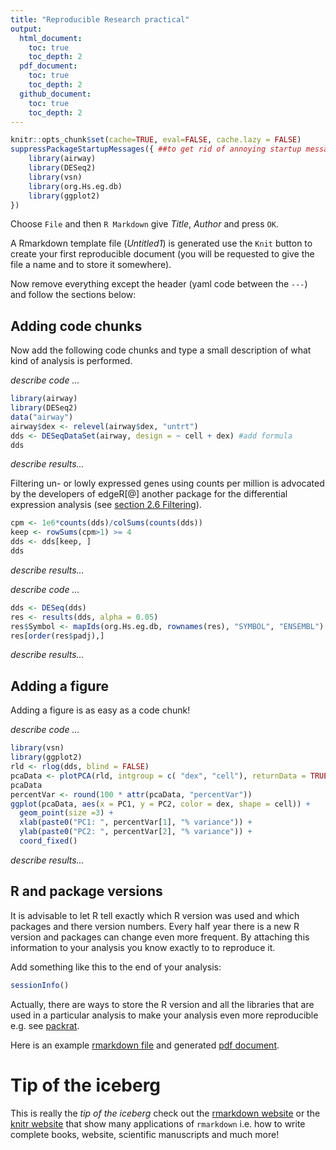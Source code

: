```yaml
---
title: "Reproducible Research practical"
output:
  html_document:
    toc: true
    toc_depth: 2
  pdf_document:
    toc: true
    toc_depth: 2	
  github_document:
    toc: true
    toc_depth: 2	
---
```


```r
knitr::opts_chunk$set(cache=TRUE, eval=FALSE, cache.lazy = FALSE)
suppressPackageStartupMessages({ ##to get rid of annoying startup messages
    library(airway)
    library(DESeq2)
    library(vsn)
    library(org.Hs.eg.db)
    library(ggplot2)
})
```

Choose `File` and then `R Markdown` give *Title*, *Author* and press `OK`. 

A Rmarkdown template file (*Untitled1*) is generated use the `Knit`
button to create your first reproducible document (you will be
requested to give the file a name and to store it somewhere).

Now remove everything except the header (yaml code between the `---`)
and follow the sections below:


## Adding code chunks ##

Now add the following code chunks and type a small description of what
kind of analysis is performed.

_describe code ..._

```r
library(airway)
library(DESeq2)
data("airway")
airway$dex <- relevel(airway$dex, "untrt")
dds <- DESeqDataSet(airway, design = ~ cell + dex) #add formula
dds
```

_describe results..._

Filtering un- or lowly expressed genes using counts per million is
advocated by the developers of edgeR[@] another package for the
differential expression analysis (see
[section 2.6 Filtering](https://bioconductor.org/packages/release/bioc/vignettes/edgeR/inst/doc/edgeRUsersGuide.pdf)).


```r
cpm <- 1e6*counts(dds)/colSums(counts(dds))
keep <- rowSums(cpm>1) >= 4                
dds <- dds[keep, ]
dds
```

_describe results..._


_describe code ..._


```r
dds <- DESeq(dds)
res <- results(dds, alpha = 0.05)
res$Symbol <- mapIds(org.Hs.eg.db, rownames(res), "SYMBOL", "ENSEMBL")
res[order(res$padj),]
```
_describe results..._

## Adding a figure ##

Adding a figure is as easy as a code chunk! 

_describe code ..._

```r
library(vsn)
library(ggplot2)
rld <- rlog(dds, blind = FALSE)
pcaData <- plotPCA(rld, intgroup = c( "dex", "cell"), returnData = TRUE)
pcaData
percentVar <- round(100 * attr(pcaData, "percentVar"))
ggplot(pcaData, aes(x = PC1, y = PC2, color = dex, shape = cell)) +
  geom_point(size =3) +
  xlab(paste0("PC1: ", percentVar[1], "% variance")) +
  ylab(paste0("PC2: ", percentVar[2], "% variance")) +
  coord_fixed()
```

_describe results..._


## R and package versions ##

It is advisable to let R tell exactly which R version was used and
which packages and there version numbers. Every half year there is a
new R version and packages can change even more frequent. By attaching
this information to your analysis you know exactly to to reproduce it. 

Add something like this to the end of your analysis:


```r
sessionInfo()
```

Actually, there are ways to store the R version and all the libraries
that are used in a particular analysis to make your analysis even more
reproducible e.g. see [packrat](https://github.com/rstudio/packrat/).


Here is an example
[rmarkdown file](RNAseq_vanIterson.Rmd)
and generated
[pdf document](RNAseq_vanIterson.pdf).

# Tip of the iceberg #

This is really the _tip of the iceberg_ check out the
[rmarkdown website](http://rmarkdown.rstudio.com/) or the
[knitr website](https://yihui.name/knitr/) that show many applications
of `rmarkdown` i.e. how to write complete books, website, scientific
manuscripts and much more!
